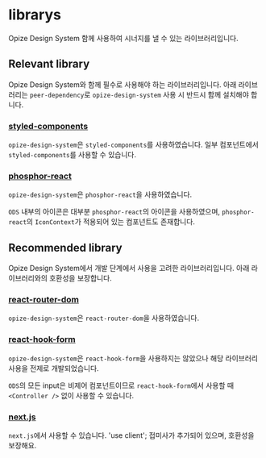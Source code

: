 
<Meta title="Docs/librarys" />

# librarys

Opize Design System 함께 사용하여 시너지를 낼 수 있는 라이브러리입니다.

## Relevant library

Opize Design System와 함께 필수로 사용해야 하는 라이브러리입니다. 아래 라이브러리는 `peer-dependency`로 `opize-design-system` 사용 시 반드시 함께 설치해야 합니다.

### [styled-components](https://www.npmjs.com/package/styled-components)

`opize-design-system`은 `styled-components`를 사용하였습니다. 일부 컴포넌트에서 `styled-components`를 사용할 수 있습니다.

### [phosphor-react](https://www.npmjs.com/package/phosphor-react)

`opize-design-system`은 `phosphor-react`을 사용하였습니다.

`ODS` 내부의 아이콘은 대부분 `phosphor-react`의 아이콘을 사용하였으며, `phosphor-react`의 `IconContext`가 적용되어 있는 컴포넌트도 존재합니다.

## Recommended library

Opize Design System에서 개발 단계에서 사용을 고려한 라이브러리입니다. 아래 라이브러리와의 호환성을 보장합니다.

### [react-router-dom](https://www.npmjs.com/package/react-router-dom)

`opize-design-system`은 `react-router-dom`을 사용하였습니다.

### [react-hook-form](https://www.npmjs.com/package/react-hook-form)

`opize-design-system`은 `react-hook-form`을 사용하지는 않았으나 해당 라이브러리 사용을 전제로 개발되었습니다.

`ODS`의 모든 input은 비제어 컴포넌트이므로 `react-hook-form`에서 사용할 때 `<Controller />` 없이 사용할 수 있습니다.

### [next.js](https://nextjs.org/)

`next.js`에서 사용할 수 있습니다. 'use client'; 접미사가 추가되어 있으며, 호환성을 보장해요.
